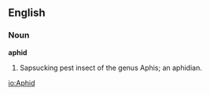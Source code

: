 ==English==

===Noun===

'''aphid'''

#Sapsucking pest insect of the genus Aphis; an aphidian.

[[io:Aphid]]